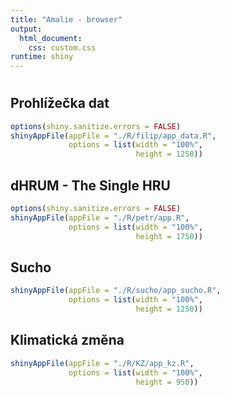 ```yaml
---
title: "Amalie - browser"
output: 
  html_document:
    css: custom.css
runtime: shiny
---
```


# {.tabset}
## Prohlížečka dat

```r
options(shiny.sanitize.errors = FALSE)
shinyAppFile(appFile = "./R/filip/app_data.R",
             options = list(width = "100%",
                            height = 1250))
```

## dHRUM - The Single HRU

```r
options(shiny.sanitize.errors = FALSE)
shinyAppFile(appFile = "./R/petr/app.R",
             options = list(width = "100%",
                            height = 1750))
```

## Sucho

```r
shinyAppFile(appFile = "./R/sucho/app_sucho.R",
             options = list(width = "100%",
                            height = 1250))
```

## Klimatická změna

```r
shinyAppFile(appFile = "./R/KZ/app_kz.R",
             options = list(width = "100%",
                            height = 950))
```

<!-- ## dHRUM - HRU jednotka -->

<!-- ```{r eleni} -->
<!-- shinyAppFile(appFile = "./R/eleni/app.R", -->
<!--              options = list(width = "100%", -->
<!--                             height = 1000)) -->
<!-- ``` -->


